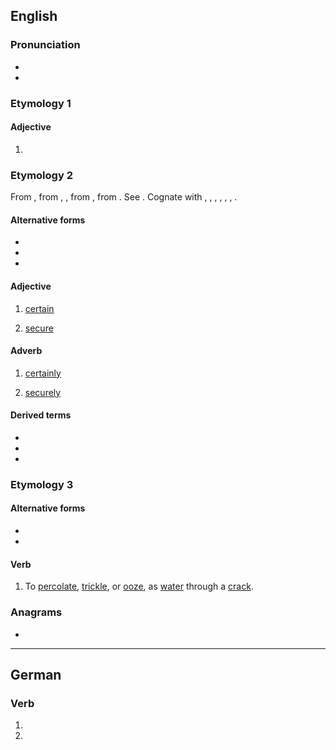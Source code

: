 ==English==

===Pronunciation===
* {{rhymes|ɪkə(ɹ)|lang=en}}
* {{audio|en-us-sicker.ogg|Audio (US)|lang=en}}

===Etymology 1===
{{compound|sick|-er|lang=en}}

====Adjective====
{{head|en|adjective comparative form}}

# {{en-comparative of|sick}}

===Etymology 2===
From {{etyl|enm|en}} {{m|enm|siker||secure, safe, stable, certain; gewiss, securely, safely, certainly}}, from {{etyl|ang|en}} {{m|ang|sicer}}, {{m|ang|sicor||secure from, free from guilt and the punishment, safe, free from danger or harm, sure, certain, free from doubt, trustworthy}}, from {{etyl|gem-pro|en}} {{m|gem-pro|*sikuraz||free, secure}}, from {{etyl|la|en}} {{m|la|sēcūrus||secure|lit=without care}}. See {{l|en|secure}}. Cognate with {{cog|sco|siker}}, {{m|sco|seker||safe, secure}}, {{cog|frr|sijcker||sure, secure}}, {{cog|nl|zeker||sure, certain, safe, secure, confirmed}}, {{cog|de|sicher||sure, secure, confirmed}}, {{cog|sv|säker||secure, safe, sure}}, {{cog|no|sikker||secure}}.

====Alternative forms====
* {{l|en|siker}}
* {{l|en|siccer}}
* {{l|en|siccar}}

====Adjective====
{{en-adj|?}}

# {{lb|en|obsolete|outside|dialects}} [[certain]]
# {{lb|en|obsolete|outside|dialects}} [[secure]]

====Adverb====
{{en-adv|?}}

# {{lb|en|obsolete|outside|dialects}} [[certainly]]
# {{lb|en|obsolete|outside|dialects}} [[securely]]

====Derived terms====
* {{l|en|sickerly}}
* {{l|en|sickerhood}}
* {{l|en|sickerness}}

===Etymology 3===

====Alternative forms====
* {{l|en|sigger}}
* {{l|en|zigger}}

====Verb====
{{en-verb}}

# {{lb|en|mining|UK|dialect}} To [[percolate]], [[trickle]], or [[ooze]], as [[water]] through a [[crack]].

{{Webster 1913}}

===Anagrams===
* {{l|en|ickers}}

----

==German==

===Verb===
{{head|de|verb form}}

# {{de-verb form of|sickern|1|s|g}}
# {{de-verb form of|sickern|i|s}}